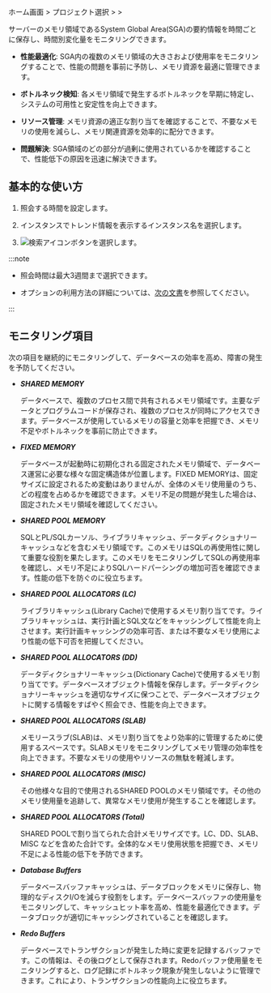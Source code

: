 ホーム画面 &gt; プロジェクト選択 &gt; <Cmdname sid="side_reportStat" className="uitext" /> &gt; <Cmdname sid="side_sga" className="uitext" />

サーバーのメモリ領域であるSystem Global Area(SGA)の要約情報を時間ごとに保存し、時間別変化量をモニタリングできます。 

- **性能最適化**: SGA内の複数のメモリ領域の大きさおよび使用率をモニタリングすることで、性能の問題を事前に予防し、メモリ資源を最適に管理できます。

- **ボトルネック検知**: 各メモリ領域で発生するボトルネックを早期に特定し、システムの可用性と安定性を向上できます。

- **リソース管理**: メモリ資源の適正な割り当てを確認することで、不要なメモリの使用を減らし、メモリ関連資源を効率的に配分できます。

- **問題解決**: SGA領域のどの部分が過剰に使用されているかを確認することで、性能低下の原因を迅速に解決できます。

## 基本的な使い方

<ProdImg img='db-stat-sga-size.png' alt='SGA サイズ' />

1. <Cmdname sid="time" className="uitext" />照会する時間を設定します。

2. インスタンスでトレンド情報を表示するインスタンス名を選択します。

3. ![検索アイコン](/img/ico-btn-search.png)ボタンを選択します。

:::note

- 照会時間は最大3週間まで選択できます。

- <Cmdname sid="time" className="uitext" />オプションの利用方法の詳細については、[次の文書](usage-ui#timeselector)を参照してください。

:::

<InDoc product="tibero">

## モニタリング項目

次の項目を継続的にモニタリングして、データベースの効率を高め、障害の発生を予防してください。

- **_SHARED MEMORY_**

  データベースで、複数のプロセス間で共有されるメモリ領域です。主要なデータとプログラムコードが保存され、複数のプロセスが同時にアクセスできます。データベースが使用しているメモリの容量と効率を把握でき、メモリ不足やボトルネックを事前に防止できます。

- **_FIXED MEMORY_**

  データベースが起動時に初期化される固定されたメモリ領域で、データベース運営に必要な様々な固定構造体が位置します。FIXED MEMORYは、固定サイズに設定されるため変動はありませんが、全体のメモリ使用量のうち、どの程度を占めるかを確認できます。メモリ不足の問題が発生した場合は、固定されたメモリ領域を確認してください。

- **_SHARED POOL MEMORY_**

  SQLとPL/SQLカーソル、ライブラリキャッシュ、データディクショナリーキャッシュなどを含むメモリ領域です。このメモリはSQLの再使用性に関して重要な役割を果たします。このメモリをモニタリングしてSQLの再使用率を確認し、メモリ不足によりSQLハードパーシングの増加可否を確認できます。性能の低下を防ぐのに役立ちます。

- **_SHARED POOL ALLOCATORS (LC)_**

  ライブラリキャッシュ(Library Cache)で使用するメモリ割り当てです。ライブラリキャッシュは、実行計画とSQL文などをキャッシングして性能を向上させます。実行計画キャッシングの効率可否、または不要なメモリ使用により性能の低下可否を把握してください。

- **_SHARED POOL ALLOCATORS (DD)_**

  データディクショナリーキャッシュ(Dictionary Cache)で使用するメモリ割り当てです。データベースオブジェクト情報を保存します。データディクショナリーキャッシュを適切なサイズに保つことで、データベースオブジェクトに関する情報をすばやく照会でき、性能を向上できます。

- **_SHARED POOL ALLOCATORS (SLAB)_**

  メモリースラブ(SLAB)は、メモリ割り当てをより効率的に管理するために使用するスペースです。SLABメモリをモニタリングしてメモリ管理の効率性を向上できます。不要なメモリの使用やリソースの無駄を軽減します。

- **_SHARED POOL ALLOCATORS (MISC)_**

  その他様々な目的で使用されるSHARED POOLのメモリ領域です。その他のメモリ使用量を追跡して、異常なメモリ使用が発生することを確認します。

- **_SHARED POOL ALLOCATORS (Total)_**

  SHARED POOLで割り当てられた合計メモリサイズです。LC、DD、SLAB、MISC などを含めた合計です。全体的なメモリ使用状態を把握でき、メモリ不足による性能の低下を予防できます。

- **_Database Buffers_**

  データベースバッファキャッシュは、データブロックをメモリに保存し、物理的なディスクI/Oを減らす役割をします。データベースバッファの使用量をモニタリングして、キャッシュヒット率を高め、性能を最適化できます。データブロックが適切にキャッシングされていることを確認します。

- **_Redo Buffers_**

  データベースでトランザクションが発生した時に変更を記録するバッファです。この情報は、その後ログとして保存されます。Redoバッファ使用量をモニタリングすると、ログ記録にボトルネック現象が発生しないように管理できます。これにより、トランザクションの性能向上に役立ちます。

</InDoc>
